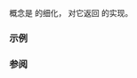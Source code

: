 {{cpp/ranges/title|bidirectional_range}}
{{cpp/ranges/navbar}}

{{ddcl|header = ranges|since=c++20|1=
template&lt; class T &gt;
concept bidirectional_range =
    ranges::forward_range&lt;T&gt; &amp;&amp; std::bidirectional_iterator&lt;ranges::iterator_t&lt;T&gt;&gt;;

}}

{{tt|bidirectional_range}} 概念是 {{lconcept|range}} 的细化，{{lc|ranges::begin}} 对它返回 {{lconcept|bidirectional_iterator}} 的实现。

===示例===
{{example
|code=
#include &lt;forward_list&gt;
#include &lt;list&gt;
#include &lt;ranges&gt;
#include &lt;set&gt;
#include &lt;unordered_set&gt;

int main()
{
    static_assert(
            std::ranges::bidirectional_range&lt;std::set&lt;int&gt;&gt; and
        not std::ranges::bidirectional_range&lt;std::unordered_set&lt;int&gt;&gt; and
            std::ranges::bidirectional_range&lt;std::list&lt;int&gt;&gt; and
        not std::ranges::bidirectional_range&lt;std::forward_list&lt;int&gt;&gt;
    );
}
}}

===参阅===
{{dsc begin}}
{{dsc inc|cpp/ranges/dsc forward_range}}
{{dsc inc|cpp/ranges/dsc random_access_range}}
{{dsc end}}

{{langlinks|es|en|ja}}